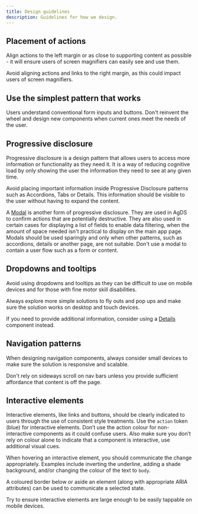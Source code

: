 ```yaml
---
title: Design guidelines
description: Guidelines for how we design.
---
```


## Placement of actions

Align actions to the left margin or as close to supporting content as possible - it will ensure users of screen magnifiers can easily see and use them.

Avoid aligning actions and links to the right margin, as this could impact users of screen magnifiers.

## Use the simplest pattern that works

Users understand conventional form inputs and buttons. Don't reinvent the wheel and design new components when current ones meet the needs of the user.

## Progressive disclosure

Progressive disclosure is a design pattern that allows users to access more information or functionality as they need it. It is a way of reducing cognitive load by only showing the user the information they need to see at any given time.

Avoid placing important information inside Progressive Disclosure patterns such as Accordions, Tabs or Details. This information should be visible to the user without having to expand the content.

A [Modal](/components/modal) is another form of progressive disclosure. They are used in AgDS to confirm actions that are potentially destructive. They are also used in certain cases for displaying a list of fields to enable data filtering, when the amount of space needed isn't practical to display on the main app page. Modals should be used sparingly and only when other patterns, such as accordions, details or another page, are not suitable. Don't use a modal to contain a user flow such as a form or content.

## Dropdowns and tooltips

Avoid using dropdowns and tooltips as they can be difficult to use on mobile devices and for those with fine motor skill disabilities.

Always explore more simple solutions to fly outs and pop ups and make sure the solution works on desktop and touch devices.

If you need to provide additional information, consider using a [Details](/components/details) component instead.

## Navigation patterns

When designing navigation components, always consider small devices to make sure the solution is responsive and scalable.

Don't rely on sideways scroll on nav bars unless you provide sufficient affordance that content is off the page.

## Interactive elements

Interactive elements, like links and buttons, should be clearly indicated to users through the use of consistent style treatments. Use the `action` token (blue) for interactive elements. Don’t use the action colour for non-interactive components as it could confuse users. Also make sure you don’t rely on colour alone to indicate that a component is interactive, use additional visual cues.

When hovering an interactive element, you should communicate the change appropriately. Examples include inverting the underline, adding a shade background, and/or changing the colour of the text to `body`.

A coloured border below or aside an element (along with appropriate ARIA attributes) can be used to communicate a selected state.

Try to ensure interactive elements are large enough to be easily tappable on mobile devices.
